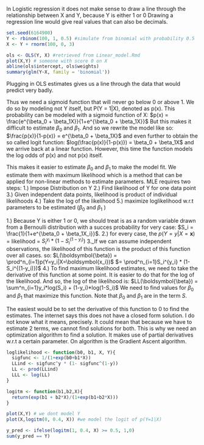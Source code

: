 
In Logistic regression it does not make sense to draw a line through the relationship between X and Y, because Y is either 1 or 0 Drawing a regression line would give real values that can also be decimals.
```r
set.seed(6164900)
Y <- rbinom(100, 1, 0.5) #simulate from binomial with probability 0.5
X <- Y + rnorm(100, 0, 3)

ols <- OLS(Y, X) #retrieved from Linear_model.Rmd
plot(X,Y) # someone with score 0 on X
abline(ols$intercept, ols$weights)
summary(glm(Y~X, family = 'binomial'))

```
Plugging in OLS estimates gives us a line through the data that would predict very badly. 

Thus we need a sigmoid function that will never go below 0 or above 1. We do so by modeling not Y itself, but P(Y = 1|X), denoted as p(x). This probability can be modeled with a sigmoid function of X:
$p(x) = \frac{e^{\beta_0 + \beta_1X}}{1+e^{\beta_0 + \beta_1X}}$
But this makes it difficult to estimate $\beta_0$ and $\beta_1$. 
And so we rewrite the model like so:
$\frac{p(x)}{1-p(x)} = e^{\beta_0 + \beta_1X}$
and even further to obtain the so called logit function:
$log(\frac{p(x)}{1-p(x)}) = \beta_0 + \beta_1X$
and we arrive back at a linear function. However, this time the function models the log odds of p(x) and not p(x) itself.


This makes it easier to estimate $\beta_0$ and $\beta_1$ to make the model fit.
We estimate them with maximum likelihood which is a method that can be applied for non-linear methods to estimate parameters.
MLE requires two steps:
1.) Impose Distribution on Y
2.) Find likelihood of Y for one data point
3.) Given independent data points, likelihood is product of individual likelihoods
4.) Take the log of the likelihood
5.) maximize loglikelihood w.r.t parameters to be estimated ($\beta_0$ and $\beta_1$ )

1.) Because Y is either 1 or 0, we should treat is as a random variable drawn from a Bernoulli distribution with a succes probability for very case:
$S_i = \frac{1}{1+e^{\beta_0 + \beta_1X_i}}$.
2.) for every case, the $p(Y=y|X=\boldsymbol{x})$ = likelihood =
$S_i^{y_i} * (1- S_i^{(1-y_i)})$
3._If we can assume independent observations, the likelihood of this function is the product of this function over all cases.
so:
$L(\boldsymbol{\beta}) = \prod^n_{i=1}p(Y=y_i|X=\boldsymbol{x_i})$
$= \prod^n_{i=1}S_i^{y_i} * (1- S_i^{(1-y_i)})$
4.) To find maximum likelihood estimates, we need to take the derivative of this function at some point. It is easier to do that for the log of the likelihood. And so, the log of the likelihood is:
$LL(\boldsymbol{\beta}) = \sum^n_{i=1}y_i*log(S_i) + (1-y_i)*log(1-S_i)$
We need to find values for $\beta_0$ and $\beta_1$ that maximize this function. Note that $\beta_0$ and $\beta_1$ are in the term $S$.

The easiest would be to set the derivative of this function to 0 to find the estimates. The internet says this does not have a closed form solution. I do not know what it means, precisely. It could mean that because we have to estimate 2 terms, we cannot find solutions for both. This is why we need an optimization algorithm to find a solution. It makes use of partial derivatives w.r.t a certain parameter. On algorithm is the Gradient Ascent algorithm.


```r
loglikelihood <- function(b0, b1, X, Y){
  sigfunc <- 1/(1+exp(b0+b1*X))
  LLind <- sigfunc^y * (1- sigfunc^(1-y))
  LL <- prod(LLind)
  LLL <- log(LL)
}
```




```r
logitm <- function(b1,b2,X){
  return(exp(b1 + b2*X)/(1+exp(b1+b2*X)))
}

plot(X,Y) # we dont model Y
plot(X,logitm(0, 0.4, X)) #we model the logit of p(Y=1|X)

y_pred <- ifelse(logitm(1, 0.4, X) >= 0.5, 1,0)
sum(y_pred == Y)

```


